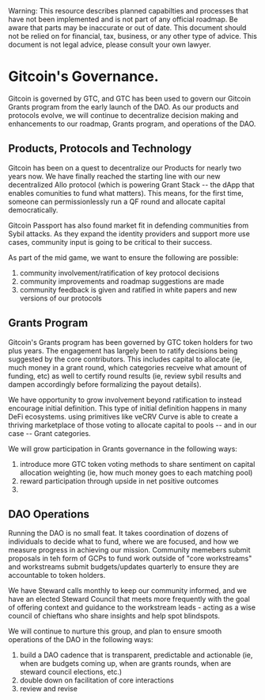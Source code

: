 
<Callout type="warning">
  Warning: This resource describes planned capabilties and processes that have not been implemented and is not part of any official roadmap. Be aware that parts may be inaccurate or out of date. This document should not be relied on for financial, tax, business, or any other type of advice. This document is not legal advice, please consult your own lawyer.
</Callout>

# Gitcoin's Governance.
Gitcoin is governed by GTC, and GTC has been used to govern our Gitcoin Grants program from the early launch of the DAO. As our products and protocols evolve, we will continue to decentralize decision making and enhancements to our  roadmap, Grants program, and operations of the DAO.

## Products, Protocols and Technology
Gitcoin has been on a quest to decentralize our Products for nearly two years now. We have finally reached the starting line with our new decentralized Allo protocol (which is powering Grant Stack -- the dApp that enables comunities to fund what matters). This means, for the first time, someone can permissionlessly run a QF round and allocate capital democratically. 

Gitcoin Passport has also found market fit in defending communities from Sybil attacks. As they expand the identity providers and support more use cases, community input is going to be critical to their success.

As part of the mid game, we want to ensure the following are possible:
1. community involvement/ratification of key protocol decisions
2. community improvements and roadmap suggestions are made
3. community feedback is given and ratified in white papers and new versions of our protocols

## Grants Program
Gitcoin's Grants program has been governed by GTC token holders for two plus years. The engagement has largely been to ratify decisions being suggested by the core contributors. This includes capital to allocate (ie, much money in a grant round, which categories recveive what amount of funding, etc) as well to certify round results (ie, review sybil results and dampen accordingly before formalizing the payout details).

We have opportunity to grow involvement beyond ratification to instead encourage initial definition. This type of initial definition happens in many DeFi ecosystems. using primitives like veCRV Curve is able to create a thriving marketplace of those voting to allocate capital to pools -- and in our case -- Grant categories.

We will grow participation in Grants governance in the following ways:
1. introduce more GTC token voting methods to share sentiment on capital allocation weighting (ie, how much money goes to each matching pool)
2. reward participation through upside in net positive outcomes
3. 


## DAO Operations
Running the DAO is no small feat. It takes coordination of dozens of individuals to decide what to fund, where we are focused, and how we measure progress in achieving our mission. Community memebers submit proposals in teh form of GCPs to fund work outside of "core workstreams" and workstreams submit budgets/updates quarterly to ensure they are accountable to token holders.

We have Steward calls monthly to keep our community informed, and we have an elected Steward Council that meets more frequently with the goal of offering context and guidance to the workstream leads - acting as a wise council of chieftans who share insights and help spot blindspots.

We will continue to nurture this group, and plan to ensure smooth operations of the DAO in the following ways:
1. build a DAO cadence that is transparent, predictable and actionable (ie, when are budgets coming up, when are grants rounds, when are steward council elections, etc.)
2. double down on facilitation of core interactions
3. review and revise 